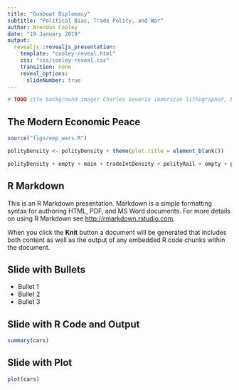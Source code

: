 ```yaml
---
title: "Gunboat Diplomacy"
subtitle: "Political Bias, Trade Policy, and War"
author: Brendan Cooley
date: "19 January 2019"
output: 
  revealjs::revealjs_presentation:
    template: "cooley-reveal.html"
    css: "css/cooley-reveal.css"
    transition: none
    reveal_options:
      slideNumber: true
---
```


```r
# TODO cite background image: Charles Severin (American lithographer, born between 1808-1820; died ca. 1860). 1853 (creation). The American Expedition, The American Expedition, Under Commodore Perry, Landing in Japan, July 14, 1853, Overall view. visual works; prints (visual works); planographic prints; lithographs. https://library.artstor.org/asset/SS35100_35100_35234600.
```

## The Modern Economic Peace

```r

source("figs/emp_wars.R")

polityDensity <- polityDensity + theme(plot.title = element_blank())

polityDensity + empty + main + tradeIntDensity + polityRail + empty + plot_layout(ncol=2, widths=c(8,1), heights=c(1,15,2))

```

## R Markdown

This is an R Markdown presentation. Markdown is a simple formatting syntax for authoring HTML, PDF, and MS Word documents. For more details on using R Markdown see <http://rmarkdown.rstudio.com>.

When you click the **Knit** button a document will be generated that includes both content as well as the output of any embedded R code chunks within the document.

## Slide with Bullets

- Bullet 1
- Bullet 2
- Bullet 3

## Slide with R Code and Output

```r
summary(cars)
```

## Slide with Plot

```r
plot(cars)
```


